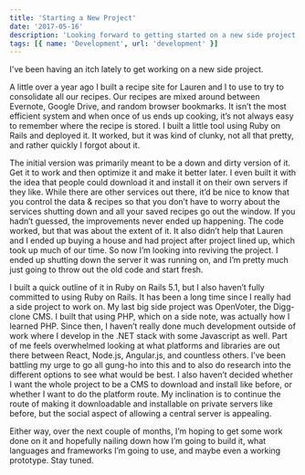 ```yaml
---
title: 'Starting a New Project'
date: '2017-05-16'
description: 'Looking forward to getting started on a new side project'
tags: [{ name: 'Development', url: 'development' }]
---
```


I've been having an itch lately to get working on a new side project.

A little over a year ago I built a recipe site for Lauren and I to use to try to consolidate all our recipes. Our recipes are mixed around between Evernote, Google Drive, and random browser bookmarks. It isn’t the most efficient system and when once of us ends up cooking, it’s not always easy to remember where the recipe is stored. I built a little tool using Ruby on Rails and deployed it. It worked, but it was kind of clunky, not all that pretty, and rather quickly I forgot about it.

The initial version was primarily meant to be a down and dirty version of it. Get it to work and then optimize it and make it better later. I even built it with the idea that people could download it and install it on their own servers if they like. While there are other services out there, it’d be nice to know that you control the data &amp; recipes so that you don’t have to worry about the services shutting down and all your saved recipes go out the window. If you hadn’t guessed, the improvements never ended up happening. The code worked, but that was about the extent of it. It also didn’t help that Lauren and I ended up buying a house and had project after project lined up, which took up much of our time. So now I’m looking into reviving the project. I ended up shutting down the server it was running on, and I’m pretty much just going to throw out the old code and start fresh.

I built a quick outline of it in Ruby on Rails 5.1, but I also haven’t fully committed to using Ruby on Rails. It has been a long time since I really had a side project to work on. My last big side project was OpenVoter, the Digg-clone CMS. I built that using PHP, which on a side note, was actually how I learned PHP. Since then, I haven’t really done much development outside of work where I develop in the .NET stack with some Javascript as well. Part of me feels overwhelmed looking at what platforms and libraries are out there between React, Node.js, Angular.js, and countless others. I’ve been battling my urge to go all gung-ho into this and to also do research into the different options to see what would be best. I also haven’t decided whether I want the whole project to be a CMS to download and install like before, or whether I want to do the platform route. My inclination is to continue the route of making it downloadable and installable on private servers like before, but the social aspect of allowing a central server is appealing.

Either way, over the next couple of months, I’m hoping to get some work done on it and hopefully nailing down how I’m going to build it, what languages and frameworks I’m going to use, and maybe even a working prototype. Stay tuned.
